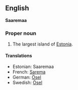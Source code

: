 ==English==
'''Saaremaa'''

===Proper noun===

#The largest island of [[Estonia]].

====Translations====

*Estonian: Saaremaa
*French: [[Sarema]]
*German: [[Ösel]]
*Swedish: [[Ösel]]
